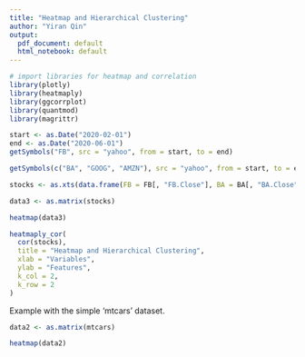 ---
title: "Heatmap and Hierarchical Clustering"
author: "Yiran Qin"
output:
  pdf_document: default
  html_notebook: default
---

```{r}
# import libraries for heatmap and correlation
library(plotly)
library(heatmaply)
library(ggcorrplot)
library(quantmod)
library(magrittr)
```

```{r}
start <- as.Date("2020-02-01")
end <- as.Date("2020-06-01")
getSymbols("FB", src = "yahoo", from = start, to = end)
```

```{r}
getSymbols(c("BA", "GOOG", "AMZN"), src = "yahoo", from = start, to = end)
```

```{r}
stocks <- as.xts(data.frame(FB = FB[, "FB.Close"], BA = BA[, "BA.Close"], GOOG = GOOG[, "GOOG.Close"], AMZN = AMZN[, "AMZN.Close"]))
```

```{r}
data3 <- as.matrix(stocks)
```

```{r}
heatmap(data3)
```
```{r}

heatmaply_cor(
  cor(stocks),
  title = "Heatmap and Hierarchical Clustering",
  xlab = "Variables",
  ylab = "Features",
  k_col = 2,
  k_row = 2   
)
```

Example with the simple 'mtcars' dataset.

```{r}
data2 <- as.matrix(mtcars)
```

```{r}
heatmap(data2)
```


